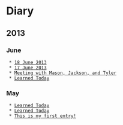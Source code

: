 = Diary =

== 2013 ==

=== June ===
  * [[2013-06-18|18 June 2013]]
  * [[2013-06-17|17 June 2013]]
  * [[2013-06-05|Meeting with Mason, Jackson, and Tyler]]
  * [[2013-06-03|Learned Today]]

=== May ===
  * [[2013-05-31|Learned Today]]
  * [[2013-05-29|Learned Today]]
  * [[2013-05-28|This is my first entry!]]

